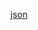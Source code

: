 {{Userbox-level
| id = [[JSON]]
| info = 该用户会使用'''[[:Category:json 使用者|JSON]]'''。
| usercategory = JSON 使用者
| nocat = {{{nocat|}}}
}}<noinclude>[[Category:程式用戶框模板|json]]</noinclude>